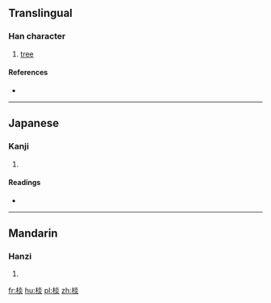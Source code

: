 ==Translingual==

===Han character===
{{Han char|rn=75|rad=木|as=08|sn=12|four=4998<sub>9</sub>|canj=木火火 (DFF)}}

# [[tree]]

====References====
* {{Han ref|kx=0534.040|dkj=14967|dj=0922.030|hdz=21238.050|uh=68EA|ud=26858|bh=D9B0|bd=55728}}

----

==Japanese==

===Kanji===
{{ja-kanji|grade=|rs=木08}}

# {{defn|lang=ja|sort=木08}}

====Readings====
* {{ja-readings|on=[[えん]] (en), [[せん]] (sen)|kun=}}

----

==Mandarin==

===Hanzi===
{{cmn-hanzi|pin=[[yǎn]] ([[yan3]])|wg=yen<sup>3</sup>}}

# {{defn|lang=cmn|sort=木08}}

[[fr:棪]]
[[hu:棪]]
[[pl:棪]]
[[zh:棪]]